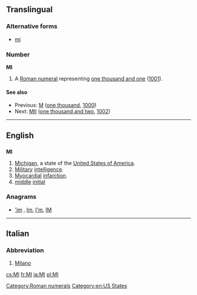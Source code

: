{{also|Appendix:Variations of "mi"}}
==Translingual==

===Alternative forms===
* {{sense|roman numeral}} [[mi]]

===Number===
'''MI'''

# A [[Roman numeral]] representing [[one thousand and one]] ([[1001]]).

====See also====
* Previous: [[M]] ([[one thousand]], [[1000]])
* Next: [[MII]] ([[one thousand and two]], [[1002]])

[[Category:Roman numerals]]

----

==English==

==={{abbreviation}}===
'''MI'''

# [[Michigan]], a state of the [[United States of America]].
# [[military|Military]] [[intelligence]].
# [[myocardial|Myocardial]] [[infarction]].
# [[middle]] [[initial]]

===Anagrams===
* [['im#English|'im]] , [[Im#English|Im]], [[I'm#English|I'm]], [[IM#English|IM]]

[[Category:en:US States]]

----

==Italian==

===Abbreviation===
{{head|it|abbreviation}}

# [[Milano]]

[[cs:MI]]
[[fr:MI]]
[[ja:MI]]
[[pl:MI]]